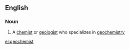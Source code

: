 ==English==

===Noun===
{{en-noun}}

# {{context|chemistry|geology}} A [[chemist]] or [[geologist]] who specializes in [[geochemistry]]

[[el:geochemist]]